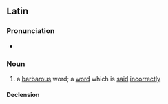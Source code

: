==Latin==

===Pronunciation===
* {{la-IPA|vōx barbara}}

===Noun===
{{la-noun|[[vōx]]<3.F> [[barbarus|barbara]]<+>}}

# a [[barbarous]] word; a [[word]] which is [[said]] [[incorrect]]ly

====Declension====
{{la-ndecl|vōx<3.F> barbara<+>}}